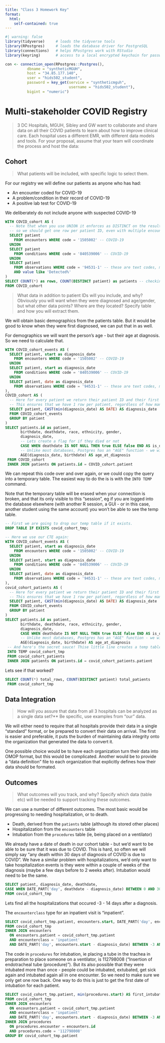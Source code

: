 ```yaml
---
title: "Class 3 Homework Key"
format: 
  html:
    self-contained: true
---
```


```r
#| warning: false
library(tidyverse)     # loads the tidyverse tools
library(RPostgres)     # loads the database driver for PostgreSQL
library(connections)   # helps RPostgres work with RStudio
library(keyring)       # access to a local encrypted keychain for passwords

con <- connection_open(RPostgres::Postgres(),
          dbname = "syntheticMGUH",
          host = "34.85.177.140",
          user = "hids502_student",
          password = key_get(service = "syntheticmguh", 
                             username = "hids502_student"),
          bigint = "numeric")
```

# Multi-stakeholder COVID Registry

>3 DC Hospitals, MGUH, Sibley and GW want to collaborate and share data on all their COVID patients to learn about how to improve clinical care.
>Each hospital uses a different EMR, with different data models and tools.
>For your proposal, assume that your team will coordinate the process and host the data:

## Cohort

>What patients will be included, with specific logic to select them.

For our registry we will define our patients as anyone who has had:

 * An encounter coded for COVID-19
 * A problem/condition in their record of COVID-19
 * A positive lab test for COVID-19
 
We deliberately do not include anyone with suspected COVID-19

```sql
WITH COVID_cohort AS (
  -- Note that when you use UNION it enforces as DISTINCT on the results
  -- so we should get one row per patient ID, even with multiple encounters etc
  SELECT patient 
    FROM encounters WHERE code = '1505002' -- COVID-19
  UNION
  SELECT patient 
    FROM conditions WHERE code = '840539006' -- COVID-19
  UNION
  SELECT patient 
    FROM observations WHERE code = '94531-1' -- these are text codes, maps to SARS-CoV-2 RNA Pnl Resp NAA+probe
    AND value like 'Detected%'
)
SELECT COUNT(*) as rows, COUNT(DISTINCT patient) as patients -- checking to see that you have one patient per row is good practice!
FROM COVID_cohort
```




>What data in addition to patient IDs will you include, and why?
>Obviously you will want when they were diagnosed and age/gender, but what other data points? Where are they located? Specify table and how you will extract them.

We will obtain basic demographics from the patients table. But it would be good to know when they were first diagnosed, we can put that in as well.

For demographics we will want the person's age - but their age at diagnosis. So we need to calculate that.

```sql
WITH COVID_cohort_events AS (
  SELECT patient, start as diagnosis_date
    FROM encounters WHERE code = '1505002' -- COVID-19
  UNION
  SELECT patient, start as diagnosis_date
    FROM conditions WHERE code = '840539006' -- COVID-19
  UNION
  SELECT patient, date as diagnosis_date
    FROM observations WHERE code = '94531-1' -- these are text codes, maps to SARS-CoV-2 RNA Pnl Resp NAA+probe
),
COVID_cohort AS (
  -- Here for every patient we return their patient ID and their first date of diagnosis
  -- This ensures that we have 1 row per patient, regardless of how many diagnoses
  SELECT patient, CAST(min(diagnosis_date) AS DATE) AS diagnosis_date
  FROM COVID_cohort_events
  GROUP BY patient
)
SELECT patients.id as patient, 
       birthdate, deathdate, race, ethnicity, gender,
       diagnosis_date,
       -- Lets create a flag for if they died or not
       CASE WHEN deathdate IS NOT NULL THEN true ELSE false END AS is_deceased,
       -- Unlike most databases, Postgres has an "AGE" function - we will take advantage of that
       AGE(diagnosis_date, birthdate) AS age_at_diagnosis
 FROM COVID_cohort
 INNER JOIN patients ON patients.id = COVID_cohort.patient
```
We can repeat this code over and over again, or we could copy the query into a temporary table. The easiest way to do the is 
is with the `INTO TEMP` command.

Note that the temporary table will be erased when your connection is broken, and that its only visible to this "session", eg if you are logged into the database elsewhere (with another R session, a GUI - or in this case, another student using the same account) you won't be able to see the temp table.

```sql
-- First we are going to drop our temp table if it exists. 
DROP TABLE IF EXISTS covid_cohort_tmp;
```

```sql
-- Here we use our CTE again:
WITH COVID_cohort_events AS (
  SELECT patient, start as diagnosis_date
    FROM encounters WHERE code = '1505002' -- COVID-19
  UNION
  SELECT patient, start as diagnosis_date
    FROM conditions WHERE code = '840539006' -- COVID-19
  UNION
  SELECT patient, date as diagnosis_date
    FROM observations WHERE code = '94531-1' -- these are text codes, maps to SARS-CoV-2 RNA Pnl Resp NAA+probe
),
covid_cohort_patients AS (
  -- Here for every patient we return their patient ID and their first date of diagnosis
  -- This ensures that we have 1 row per patient, regardless of how many diagnoses
  SELECT patient, CAST(min(diagnosis_date) AS DATE) AS diagnosis_date
  FROM COVID_cohort_events
  GROUP BY patient
)
SELECT patients.id as patient, 
       birthdate, deathdate, race, ethnicity, gender,
       diagnosis_date,
       CASE WHEN deathdate IS NOT NULL THEN true ELSE false END AS is_deceased,
       -- Unlike most databases, Postgres has an "AGE" function - we will take advantage of that
       AGE(diagnosis_date, birthdate) AS age_at_diagnosis
 -- And here's the secret sauce! Thise little line creates a temp table.
 INTO TEMP covid_cohort_tmp
 FROM covid_cohort_patients
 INNER JOIN patients ON patients.id = covid_cohort_patients.patient
```
Lets see if that worked?

```sql
SELECT COUNT(*) total_rows, COUNT(DISTINCT patient) total_patients 
 FROM covid_cohort_tmp
```

## Data Integration

>How will you assure that data from all 3 hospitals can be analyzed as a single data set?**
>Be specific, use examples from "our" data.

We will either need to require that all hospitals provide their data in a single "standard" format, or be prepared to convert their data on arrival. The first is easier and preferable, it puts the burden of maintaining data integrity onto the organization that generated the data to convert it.

One possible choice would be to have each organization turn their data into OMOP format, but this would be complicated. Another would be to provide a "data definition" file to each organization that explicitly defines how their data should be formated.

## Outcomes

>What outcomes will you track, and why?
>Specify which data (table etc) will be needed to support tracking these outcomes.

We can use a number of different outcomes. The most basic would be progressing to needing hospitalization, or to death.

 * Death, derived from the `patients` table (although its stored other places)
 * Hospitalization from the `encounters` table
 * Intubation from the `procedures` table (ie, being placed on a ventilator)

We already have a date of death in our cohort table - but we'd want to be able to be sure that it was due to COVID. This is hard, so often we will simply say "any death within 30 days of diagnosis of COVID is due to COVID". We have a similar problem with hospitalizations, we'd only want to take hospitalization events is they were within a couple of weeks of the diagnosis (maybe a few days before to 2 weeks after). Intubation would need to be the same.

```sql
SELECT patient, diagnosis_date, deathdate, 
CASE WHEN DATE_PART('day', deathdate - diagnosis_date) BETWEEN 0 AND 30 THEN true ELSE false END AS covid_mortality
FROM covid_cohort_tmp

```

Lets find all the hospitalizations that occured -3 - 14 days after a diagnosis.

The `encounterclass` type for an inpatient visit is "inpatient".

```sql
SELECT covid_cohort_tmp.patient, encounters.start, DATE_PART('day', encounters.start - diagnosis_date) AS days_to_admission
FROM covid_cohort_tmp
INNER JOIN encounters
  ON encounters.patient = covid_cohort_tmp.patient
  AND encounterclass = 'inpatient'
  AND DATE_PART('day', encounters.start - diagnosis_date) BETWEEN -3 AND 14  
```

The code in `procedures` for intubation, ie placing a tube in the trachea in preparation to place someone on a ventilator, is 112798008 ("Insertion of endotracheal tube (procedure)"). But its also possible that they were intubated more than once - people could be intubated, extubated, get sick again and intubated again all in one encounter. So we need to make sure we only get one row back. One way to do this is just to get the first date of intubation for each patient.

```sql
SELECT covid_cohort_tmp.patient, min(procedures.start) AS first_intubation
FROM covid_cohort_tmp
INNER JOIN encounters
  ON encounters.patient = covid_cohort_tmp.patient
  AND encounterclass = 'inpatient'
  AND DATE_PART('day', encounters.start - diagnosis_date) BETWEEN -3 AND 14  
INNER JOIN procedures 
  ON procedures.encounter = encounters.id 
  AND procedures.code = '112798008'
GROUP BY covid_cohort_tmp.patient
```

